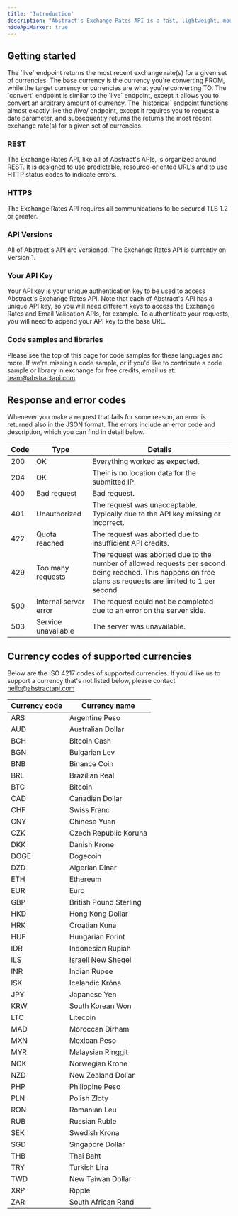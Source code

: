 ```yaml
---
title: 'Introduction'
description: "Abstract's Exchange Rates API is a fast, lightweight, modern, and RESTful JSON API for looking up the latest exchange rates for 80+ currencies, getting historical exchange rates, and converting an arbitrary amount from one currency to another."
hideApiMarker: true
---
```


## Getting started

<Card title="Live exchange rates" icon="wave-pulse" href="live">
  The `live` endpoint returns the most recent exchange rate(s) for a given set of currencies. The base currency is the currency you're converting FROM, while the target currency or currencies are what you're converting TO.
</Card>

<Card title="Convert exchange rates" icon="money-bill-transfer" href="convert">
  The `convert` endpoint is similar to the `live` endpoint, except it allows you to convert an arbitrary amount of currency.
</Card>

<Card title="Historical exchange rates (beta)" icon="landmark" href="historical">
  The `historical` endpoint functions almost exactly like the /live/ endpoint, except it requires you to request a date parameter, and subsequently returns the returns the most recent exchange rate(s) for a given set of currencies.
</Card>

### REST

The Exchange Rates API, like all of Abstract's APIs, is organized around REST. It is designed to use predictable, resource-oriented URL's and to use HTTP status codes to indicate errors.

### HTTPS

The Exchange Rates API requires all communications to be secured TLS 1.2 or greater.

### API Versions

All of Abstract's API are versioned. The Exchange Rates API is currently on Version 1.

### Your API Key

Your API key is your unique authentication key to be used to access Abstract's Exchange Rates API. Note that each of Abstract's API has a unique API key, so you will need different keys to access the Exchange Rates and Email Validation APIs, for example. To authenticate your requests, you will need to append your API key to the base URL.

### Code samples and libraries

Please see the top of this page for code samples for these languages and more. If we're missing a code sample, or if you'd like to contribute a code sample or library in exchange for free credits, email us at: team@abstractapi.com

## Response and error codes

Whenever you make a request that fails for some reason, an error is returned also in the JSON format. The errors include an error code and description, which you can find in detail below.

| Code        | Type                    | Details                                                                                                                                                     |
| ----------- | ----------------------- | ----------------------------------------------------------------------------------------------------------------------------------------------------------- |
| 200         | OK                      | Everything worked as expected.                                                                                                                              |
| 204         | OK                      | Their is no location data for the submitted IP.                                                                                                             |
| 400         | Bad request	            | Bad request.                                                                                                                                                |
| 401         | Unauthorized            | The request was unacceptable. Typically due to the API key missing or incorrect.                                                                            |
| 422         | Quota reached	          | The request was aborted due to insufficient API credits.                                                                                                    |
| 429         | Too many requests       | The request was aborted due to the number of allowed requests per second being reached. This happens on free plans as requests are limited to 1 per second. |
| 500         | Internal server error	  | The request could not be completed due to an error on the server side.                                                                                      |
| 503         | Service unavailable	    | The server was unavailable.                                                                                                                                 |

## Currency codes of supported currencies

Below are the ISO 4217 codes of supported currencies. If you'd like us to support a currency that's not listed below, please contact hello@abstractapi.com

| Currency code       | Currency name       |
| ------------------- | ------------------- |
| ARS | Argentine Peso |
| AUD | Australian Dollar |
| BCH | Bitcoin Cash |
| BGN | Bulgarian Lev |
| BNB | Binance Coin |
| BRL | Brazilian Real |
| BTC | Bitcoin |
| CAD | Canadian Dollar |
| CHF | Swiss Franc |
| CNY | Chinese Yuan |
| CZK | Czech Republic Koruna |
| DKK | Danish Krone |
| DOGE | Dogecoin |
| DZD | Algerian Dinar |
| ETH | Ethereum |
| EUR | Euro |
| GBP | British Pound Sterling |
| HKD | Hong Kong Dollar |
| HRK | Croatian Kuna |
| HUF | Hungarian Forint |
| IDR | Indonesian Rupiah |
| ILS | Israeli New Sheqel |
| INR | Indian Rupee |
| ISK | Icelandic Króna |
| JPY | Japanese Yen |
| KRW | South Korean Won |
| LTC | Litecoin |
| MAD | Moroccan Dirham |
| MXN | Mexican Peso |
| MYR | Malaysian Ringgit |
| NOK | Norwegian Krone |
| NZD | New Zealand Dollar |
| PHP | Philippine Peso |
| PLN | Polish Zloty |
| RON | Romanian Leu |
| RUB | Russian Ruble |
| SEK | Swedish Krona |
| SGD | Singapore Dollar |
| THB | Thai Baht |
| TRY | Turkish Lira |
| TWD | New Taiwan Dollar |
| XRP | Ripple |
| ZAR | South African Rand |